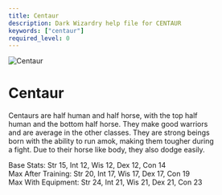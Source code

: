 ```yaml
---
title: Centaur
description: Dark Wizardry help file for CENTAUR
keywords: ["centaur"]
required_level: 0
---
```


<div className="race-card">
  <div className="race-header">
    <img src="/assets/centaur.png" alt="Centaur" className="race-image" />
    <h1 className="race-title">Centaur</h1>
  </div>

  Centaurs are half human and half horse, with the top half  
human and the bottom half horse.  They make good warriors  
and are average in the other classes.  They are strong beings  
born with the ability to run amok, making them tougher during  
a fight.  Due to their horse like body, they also dodge easily.  

Base Stats:         Str 15, Int 12, Wis 12, Dex 12, Con 14  
Max After Training: Str 20, Int 17, Wis 17, Dex 17, Con 19  
Max With Equipment: Str 24, Int 21, Wis 21, Dex 21, Con 23
</div>
